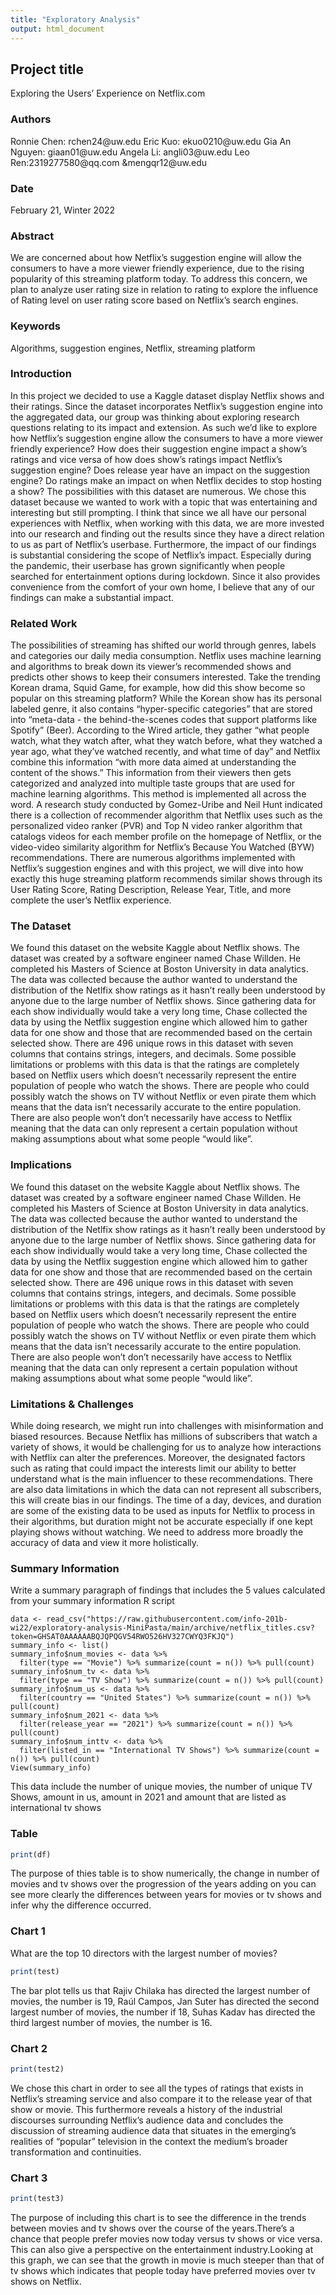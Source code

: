 ```yaml
---
title: "Exploratory Analysis"
output: html_document
---
```


## Project title
Exploring the Users' Experience on Netflix.com

### Authors

Ronnie Chen: rchen24@uw.edu
Eric Kuo: ekuo0210@uw.edu
Gia An Nguyen: giaan01@uw.edu
Angela Li: angli03@uw.edu
Leo Ren:2319277580@qq.com &mengqr12@uw.edu

### Date

February 21, Winter 2022

### Abstract

We are concerned about how Netflix’s suggestion engine will allow the consumers to have a more viewer friendly experience, due to the rising popularity of this
streaming platform today. To address this concern, we plan to analyze user rating size in relation to rating to explore the influence of Rating level on user
rating score based on Netflix's search engines.

### Keywords

Algorithms, suggestion engines, Netflix, streaming platform

### Introduction  

In this project we decided to use a Kaggle dataset display Netflix shows and their ratings. Since the dataset incorporates Netflix’s suggestion engine into the
aggregated data, our group was thinking about exploring research questions relating to its impact and extension. As such we’d like to explore how Netflix’s
suggestion engine allow the consumers to have a more viewer friendly experience? How does their suggestion engine impact a show’s ratings and vice versa of how
does show’s ratings impact Netflix’s suggestion engine? Does release year have an impact on the suggestion engine? Do ratings make an impact on when Netflix
decides to stop hosting a show? The possibilities with this dataset are numerous. We chose this dataset because we wanted to work with a topic that was
entertaining and interesting but still prompting. I think that since we all have our personal experiences with Netflix, when working with this data, we are more
invested into our research and finding out the results since they have a direct relation to us as part of Netflix’s userbase. Furthermore, the impact of our
findings is substantial considering the scope of Netflix’s impact. Especially during the pandemic, their userbase has grown significantly when people searched for
entertainment options during lockdown. Since it also provides convenience from the comfort of your own home, I believe that any of our findings can make a
substantial impact.

### Related Work  

The possibilities of streaming has shifted our world through genres, labels and categories our daily media consumption. Netflix uses machine learning and
algorithms to break down its viewer's recommended shows and predicts other shows to keep their consumers interested. Take the trending Korean drama, Squid Game,
for example, how did this show become so popular on this streaming platform? While the Korean show has its personal labeled genre, it also contains "hyper-specific
categories" that are stored into "meta-data - the behind-the-scenes codes that support platforms like Spotify" (Beer). According to the Wired article, they gather
"what people watch, what they watch after, what they watch before, what they watched a year ago, what they've watched recently, and what time of day" and Netflix
combine this information "with more data aimed at understanding the content of the shows." This information from their viewers then gets categorized and analyzed
into multiple taste groups that are used for machine learning algorithms. This method is implemented all across the word. A research study conducted by Gomez-Uribe
and Neil Hunt indicated there is a collection of recommender algorithm that Netflix uses such as the personalized video ranker (PVR) and Top N video ranker
algorithm that catalogs videos for each member profile on the homepage of Netflix, or the video-video similarity algorithm for Netflix's Because You Watched (BYW)
recommendations. There are numerous algorithms implemented with Netflix's suggestion engines and with this project, we will dive into how exactly this huge
streaming platform recommends similar shows through its User Rating Score, Rating Description, Release Year, Title, and more complete the user's Netflix
experience.

### The Dataset

We found this dataset on the website Kaggle about Netflix shows. The dataset was created by a software engineer named Chase Willden. He completed his Masters of
Science at Boston University in data analytics. The data was collected because the author wanted to understand the distribution of the Netlfix show ratings as it
hasn't really been understood by anyone due to the large number of Netflix shows. Since gathering data for each show individually would take a very long time,
Chase collected the data by using the Netflix suggestion engine which allowed him to gather data for one show and those that are recommended based on the certain
selected show. There are 496 unique rows in this dataset with seven columns that contains strings, integers, and decimals. Some possible limitations or problems
with this data is that the ratings are completely based on Netflix users which doesn't necessarily represent the entire population of people who watch the shows.
There are people who could possibly watch the shows on TV without Netflix or even pirate them which means that the data isn't necessarily accurate to the entire
population. There are also people won't don't necessarily have access to Netflix meaning that the data can only represent a certain population without making
assumptions about what some people "would like".

### Implications

We found this dataset on the website Kaggle about Netflix shows. The dataset was created by a software engineer named Chase Willden. He completed his Masters of
Science at Boston University in data analytics. The data was collected because the author wanted to understand the distribution of the Netlfix show ratings as it
hasn't really been understood by anyone due to the large number of Netflix shows. Since gathering data for each show individually would take a very long time,
Chase collected the data by using the Netflix suggestion engine which allowed him to gather data for one show and those that are recommended based on the certain
selected show. There are 496 unique rows in this dataset with seven columns that contains strings, integers, and decimals. Some possible limitations or problems
with this data is that the ratings are completely based on Netflix users which doesn't necessarily represent the entire population of people who watch the shows.
There are people who could possibly watch the shows on TV without Netflix or even pirate them which means that the data isn't necessarily accurate to the entire
population. There are also people won't don't necessarily have access to Netflix meaning that the data can only represent a certain population without making
assumptions about what some people "would like".

### Limitations & Challenges

While doing research, we might run into challenges with misinformation and biased resources. Because Netflix has millions of subscribers that watch a variety of
shows, it would be challenging for us to analyze how interactions with Netflix can alter the preferences. Moreover, the designated factors such as rating that
could impact the interests limit our ability to better understand what is the main influencer to these recommendations. There are also data limitations in which
the data can not represent all subscribers, this will create bias in our findings. The time of a day, devices, and duration are some of the existing data to be
used as inputs for Netflix to process in their algorithms, but duration might not be accurate especially if one kept playing shows without watching. We need to
address more broadly the accuracy of data and view it more holistically.

### Summary Information

Write a summary paragraph of findings that includes the 5 values calculated from your summary information R script

```
data <- read_csv("https://raw.githubusercontent.com/info-201b-wi22/exploratory-analysis-MiniPasta/main/archive/netflix_titles.csv?token=GHSAT0AAAAAABQJQPQGV54RWO526HV327CWYQ3FKJQ")
summary_info <- list()
summary_info$num_movies <- data %>%
  filter(type == "Movie") %>% summarize(count = n()) %>% pull(count)
summary_info$num_tv <- data %>%
  filter(type == "TV Show") %>% summarize(count = n()) %>% pull(count)
summary_info$num_us <- data %>%
  filter(country == "United States") %>% summarize(count = n()) %>% pull(count)
summary_info$num_2021 <- data %>%
  filter(release_year == "2021") %>% summarize(count = n()) %>% pull(count)
summary_info$num_inttv <- data %>%
  filter(listed_in == "International TV Shows") %>% summarize(count = n()) %>% pull(count)
View(summary_info)
```
This data include the number of unique movies, the number of unique TV Shows, 
amount in us, amount  in 2021 and amount that are listed as international tv shows


### Table

```r
print(df)
```
The purpose of thies table is to show numerically, the change in number of movies and tv shows over the progression of the years adding on you can see more clearly the differences between years for movies or tv shows and infer why the difference occurred. 

### Chart 1
What are the top 10 directors with the largest number of movies?
```r
print(test)
```
The bar plot tells us that Rajiv Chilaka has directed the largest number of movies, the number is 19, Raúl Campos, Jan Suter has directed the second largest number
of movies, the number if 18, Suhas Kadav has directed the third largest number of movies, the number is 16.



### Chart 2

```r
print(test2)
```

We chose this chart in order to  see all the types of ratings that exists in Netflix's streaming service and also compare it to the release year of that show or
movie. This furthermore reveals a history of the industrial discourses surrounding Netflix's audience data and concludes the discussion of streaming audience data
that situates in the emerging's realities of "popular" television in the context the medium's broader transformation and continuities.

### Chart 3

```r
print(test3)
```

The purpose of including this chart is to see the difference in the trends between movies and tv shows over the course of the years.There's a chance that people prefer movies now today versus tv shows or vice versa. This can also give a perspective on the entertainment industry.Looking at this graph, we can see that the growth in movie is much steeper than that of tv shows which indicates that people today have preferred movies over tv shows on Netflix. 
